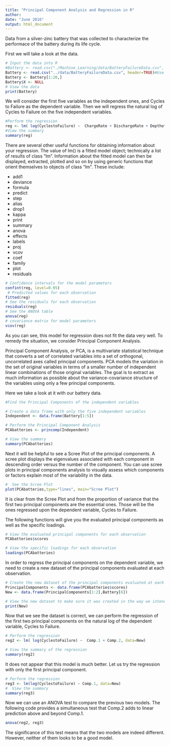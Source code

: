 ```yaml
---
title: "Principal Component Analysis and Regression in R"
author: 
date: "June 2016"
output: html_document
---
```

Data from a silver-zinc battery that was collected to characterize the performace of the battery during its life cycle.

First we will take a look at the data.

```r
# Input the data into R
#Battery <- read.csv("./Machine_Learning/data/BatteryFailureData.csv", header=TRUE)#Internative
Battery <- read.csv("../data/BatteryFailureData.csv", header=TRUE)#Use when knitting
Battery <- Battery[1:20,]
Battery$X <- NULL
# View the data
print(Battery)
```

We will consider the first five variables as the independent ones, and Cycles to Failure as the dependent variable.  Then we will regress the natural log of Cycles to Failure on the five independent variables.

```r
#Perform the regression
reg <- lm( log(CyclestoFailure) ~  ChargeRate + DischargeRate + DepthofDischarge + Temperature + EndofChargeVolt, data=Battery)
#View the summary
summary(reg)
```

There are several other useful functions for obtaining information about your regression.
The value of lm() is a fitted model object; technically a list of results of class "lm". Information
about the fitted model can then be displayed, extracted, plotted and so on by using generic
functions that orient themselves to objects of class "lm". These include:

- add1
- deviance
- formula
- predict
- step
- alias
- drop1
- kappa 
- print 
- summary
- anova 
- effects 
- labels 
- proj 
- vcov
- coef 
- family 
- plot 
- residuals

```r
# Confidence intervals for the model parameters
confint(reg, level=0.95)
 # Predicted values for each observation
fitted(reg)
# See the residuals for each observation
residuals(reg)
# See the ANOVA table
anova(reg)
# covariance matrix for model parameters 
vcov(reg) 
```

As you can see, this model for regression does not fit the data very well.  To remedy the situation, we consider Principal Component Analysis.

Principal Component Analysis, or PCA, is a multivariate statistical technique that converts a set of correlated variables into a set of orthogonal, uncorrelated axes called principal components. PCA models the variation in the set of original variables in terms of a smaller number of independent linear combinations of those original variables.  The goal is to extract as much information as possible about the variance-covariance structure of the variables using only a few principal components.  

Here we take a look at it with our battery data.

```r
#Find the Principal Components of the independent variables

# Create a data frame with only the five independent variables
Independent <- data.frame(Battery[1:5])

# Perform the Principal Component Analysis
PCAbatteries <- princomp(Independent)

# View the summary
summary(PCAbatteries)
```
Next it will be helpful to see a Scree Plot of the principal components. A scree plot displays the eigenvalues associated with each component in descending order versus the number of the component. You can use scree plots in principal components analysis to visually assess which components or factors explain most of the variability in the data.
```r
#  See the Scree Plot
plot(PCAbatteries,type="lines", main="Scree Plot")
```

It is clear from the Scree Plot and from the proportion of variance that the first two principal components are the essential ones.  Those will be the ones regressed upon the dependent variable, Cycles to Failure. 

The following functions will give you the evaluated principal components as well as the specific loadings.

```r
# View the evaluated principal components for each observation
PCAbatteries$scores

# View the specific loadings for each observation
loadings(PCAbatteries)
```

In order to regress the principal components on the dependent variable, we need to create a new dataset of the principal components evaluated at each observation.

```r
# Create the new dataset of the principal components evaluated at each observation.
PrincipalComponents <- data.frame(PCAbatteries$scores)
New <- data.frame(PrincipalComponents[1:2],Battery[6])

# View the new dataset to make sure it was created in the way we intended
print(New)
```

Now that we see the dataset is correct, we can perform the regression of the first two principal components on the natural log of the dependent variable, Cycles to Failure.

```r
# Perform the regression
reg2 <- lm( log(CyclestoFailure) ~  Comp.1 + Comp.2, data=New)

# View the summary of the regression
summary(reg2)
```

It does not appear that this model is much better. Let us try the regression with only the first principal component.

```r
# Perform the regression
reg3 <- lm(log(CyclestoFailure) ~ Comp.1, data=New)
#  View the summary
summary(reg3)
```

Now we can use an ANOVA test to compare the previous two models.   The following code provides a simultaneous test that Comp.2 adds to linear prediction above and beyond Comp.1.

```r
anova(reg2, reg3)
```

The significance of this test means that the two models are indeed different.  However, neither of them looks to be a good model.
